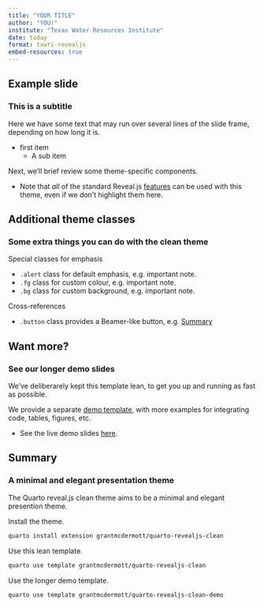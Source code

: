 ```yaml
---
title: "YOUR TITLE"
author: "YOU!"
institute: "Texas Water Resources Institute"
date: today
format: txwri-revealjs
embed-resources: true
---
```



## Example slide

### This is a subtitle

Here we have some text that may run over several lines of the slide frame,
depending on how long it is.

- first item 
    - A sub item

Next, we'll brief review some theme-specific components.

- Note that _all_ of the standard Reveal.js
[features](https://quarto.org/docs/presentations/revealjs/)
can be used with this theme, even if we don't highlight them here.

## Additional theme classes

### Some extra things you can do with the clean theme

Special classes for emphasis

- `.alert` class for default emphasis, e.g. [important note]{.alert}.
- `.fg` class for custom colour, e.g. [important note]{.fg style="--col: #e64173"}.
- `.bg` class for custom background, e.g. [important note]{.bg style="--col: #e64173"}.

Cross-references

- `.button` class provides a Beamer-like button, e.g.
[[Summary]{.button}](#sec-summary)

## Want more?

### See our longer demo slides

We've deliberarely kept this template lean, to get you up and running as fast as
possible.

We provide a separate
[demo template](https://github.com/grantmcdermott/quarto-revealjs-clean-demo),
with more examples for integrating code, tables, figures, etc.

  - See the live demo slides
  [here](https://grantmcdermott.com/quarto-revealjs-clean-demo/template.html).

## Summary {#sec-summary}

### A minimal and elegant presentation theme

The Quarto reveal.js clean theme aims to be a minimal and elegant presention
theme.

Install the theme.

```.bash
quarto install extension grantmcdermott/quarto-revealjs-clean
```

Use this lean template.

```.bash
quarto use template grantmcdermott/quarto-revealjs-clean
```

Use the longer demo template.

```.bash
quarto use template grantmcdermott/quarto-revealjs-clean-demo
```